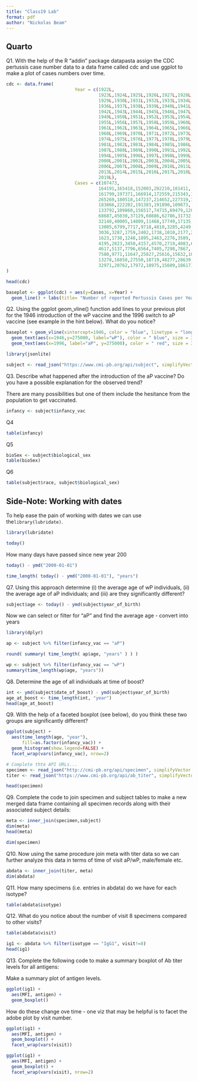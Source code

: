```yaml
---
title: "Class19 Lab"
format: pdf
author: "Nickolas Beam"
---
```


## Quarto

Q1. With the help of the R “addin” package datapasta assign the CDC pertussis case number data to a data frame called cdc and use ggplot to make a plot of cases numbers over time.


```r
cdc <- data.frame(
                          Year = c(1922L,
                                   1923L,1924L,1925L,1926L,1927L,1928L,
                                   1929L,1930L,1931L,1932L,1933L,1934L,1935L,
                                   1936L,1937L,1938L,1939L,1940L,1941L,
                                   1942L,1943L,1944L,1945L,1946L,1947L,1948L,
                                   1949L,1950L,1951L,1952L,1953L,1954L,
                                   1955L,1956L,1957L,1958L,1959L,1960L,
                                   1961L,1962L,1963L,1964L,1965L,1966L,1967L,
                                   1968L,1969L,1970L,1971L,1972L,1973L,
                                   1974L,1975L,1976L,1977L,1978L,1979L,1980L,
                                   1981L,1982L,1983L,1984L,1985L,1986L,
                                   1987L,1988L,1989L,1990L,1991L,1992L,1993L,
                                   1994L,1995L,1996L,1997L,1998L,1999L,
                                   2000L,2001L,2002L,2003L,2004L,2005L,
                                   2006L,2007L,2008L,2009L,2010L,2011L,2012L,
                                   2013L,2014L,2015L,2016L,2017L,2018L,
                                   2019L),
                          Cases = c(107473,
                                   164191,165418,152003,202210,181411,
                                   161799,197371,166914,172559,215343,179135,
                                   265269,180518,147237,214652,227319,103188,
                                   183866,222202,191383,191890,109873,
                                   133792,109860,156517,74715,69479,120718,
                                   68687,45030,37129,60886,62786,31732,28295,
                                   32148,40005,14809,11468,17749,17135,
                                   13005,6799,7717,9718,4810,3285,4249,
                                   3036,3287,1759,2402,1738,1010,2177,2063,
                                   1623,1730,1248,1895,2463,2276,3589,
                                   4195,2823,3450,4157,4570,2719,4083,6586,
                                   4617,5137,7796,6564,7405,7298,7867,
                                   7580,9771,11647,25827,25616,15632,10454,
                                   13278,16858,27550,18719,48277,28639,
                                   32971,20762,17972,18975,15609,18617)
)
```

```r
head(cdc)
```

```r
baseplot <- ggplot(cdc) + aes(y=Cases, x=Year) +
  geom_line() + labs(title= "Number of reported Pertussis Cases per Year")

```

Q2. Using the ggplot geom_vline() function add lines to your previous plot for the 1946 introduction of the wP vaccine and the 1996 switch to aP vaccine (see example in the hint below). What do you notice?

```r
baseplot + geom_vline(xintercept=1946, color = "blue", linetype = "longdash") + 
  geom_text(aes(x=1946,y=275000, label="wP"), color = " blue", size = 3) + geom_vline(xintercept=1996, color="red", linetype = "longdash") + 
  geom_text(aes(x=1996, label="aP", y=275000), color = " red", size = 3)
```

```r
library(jsonlite)

subject <- read_json("https://www.cmi-pb.org/api/subject", simplifyVector = TRUE)
```

Q3. Describe what happened after the introduction of the aP vaccine? Do you have a possible explanation for the observed trend?

There are many possibilities but one of them include the hesitance from the population to get vaccinated.

```r
infancy <- subject$infancy_vac
```

Q4

```r
table(infancy)
```

Q5
```r
bioSex <- subject$biological_sex
table(bioSex)
```

Q6
```r
table(subject$race, subject$biological_sex)
```

## Side-Note: Working with dates

To help ease the pain of working with dates we can use the`library(lubridate)`.

```r
library(lubridate)
```

```r
today()
```

How many days have passed since new year 200

```r
today() - ymd("2000-01-01")
```

```r
time_length( today() - ymd("2000-01-01"), "years")
```

Q7. Using this approach determine (i) the average age of wP individuals, (ii) the average age of aP individuals; and (iii) are they significantly different?

```r
subject$age <- today() - ymd(subject$year_of_birth)
```

Now we can select or filter for "aP" and find the average age - convert into years

```r
library(dplyr)

ap <- subject %>% filter(infancy_vac == "aP")

round( summary( time_length( ap$age, "years" ) ) )
```

```r
wp <- subject %>% filter(infancy_vac == "wP")
summary(time_length(wp$age, "years"))
```


Q8. Determine the age of all individuals at time of boost?

```r
int <- ymd(subject$date_of_boost) - ymd(subject$year_of_birth)
age_at_boost <- time_length(int, "year")
head(age_at_boost)
```

Q9. With the help of a faceted boxplot (see below), do you think these two groups are significantly different?

```r
ggplot(subject) +
  aes(time_length(age, "year"),
      fill=as.factor(infancy_vac)) +
  geom_histogram(show.legend=FALSE) +
  facet_wrap(vars(infancy_vac), nrow=2) 

```

```r
# Complete thte API URLs...
specimen <- read_json("http://cmi-pb.org/api/specimen", simplifyVector = TRUE)
titer <- read_json("https://www.cmi-pb.org/api/ab_titer", simplifyVector = TRUE) 
```

```r
head(specimen)
```

Q9. Complete the code to join specimen and subject tables to make a new merged data frame containing all specimen records along with their associated subject details:

```r
meta <- inner_join(specimen,subject)
dim(meta)
head(meta)
```

```r
dim(specimen)
```

Q10. Now using the same procedure join meta with titer data so we can further analyze this data in terms of time of visit aP/wP, male/female etc.


```r
abdata <- inner_join(titer, meta)
dim(abdata)
```

Q11. How many specimens (i.e. entries in abdata) do we have for each isotype?
```r
table(abdata$isotype)
```

Q12. What do you notice about the number of visit 8 specimens compared to other visits?

```r
table(abdata$visit)
```

```r
ig1 <- abdata %>% filter(isotype == "IgG1", visit!=8)
head(ig1)
```


Q13. Complete the following code to make a summary boxplot of Ab titer levels for all antigens:

Make a summary plot of antigen levels.

```r
ggplot(ig1) +
  aes(MFI, antigen) +
  geom_boxplot() 
```

How do these change ove time - one viz that may be helpful is to facet the adobe plot by visit number.

```r
ggplot(ig1) +
  aes(MFI, antigen) +
  geom_boxplot() +
  facet_wrap(vars(visit))
```

```r
ggplot(ig1) +
  aes(MFI, antigen) +
  geom_boxplot() + 
  facet_wrap(vars(visit), nrow=2)
```
